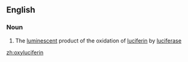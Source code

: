 ==English==

===Noun===
{{en-noun}}

# {{context|biochemistry|lang=en}} The [[luminescent]] product of the oxidation of [[luciferin]] by [[luciferase]]

[[zh:oxyluciferin]]